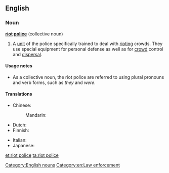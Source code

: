 ==English==
{{wikipedia}}

===Noun===
'''[[riot]] [[police]]''' {{context|singularonly|lang=en}} (collective noun)

# A [[unit]] of the police specifically trained to deal with [[riot#Verb|riot]]ing crowds. They use special equipment for personal defense as well as for [[crowd]] control and [[dispersal]].

====Usage notes====
* As a collective noun, the riot police are referred to using plural pronouns and verb forms, such as ''they'' and ''were''.

====Translations====
{{trans-top|a unit of police specifically trained to deal with rioting crowds}}
* Chinese:
*: Mandarin: {{t-needed|cmn}}
* Dutch: {{t|nl|oproerpolitie|f}}
* Finnish: {{t+|fi|mellakkapoliisi}}
{{trans-mid}}
* Italian: {{t+|it|celere}}
* Japanese: {{t-needed|ja}}
{{trans-bottom}}

[[Category:English nouns]]
[[Category:en:Law enforcement]]

[[et:riot police]]
[[ta:riot police]]